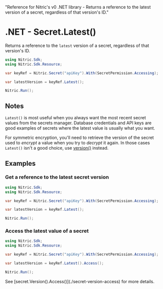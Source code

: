   "Reference for Nitric's v0 .NET library - Returns a reference to the latest version of a secret, regardless of that version's ID."

# .NET - Secret.Latest()

Returns a reference to the `latest` version of a secret, regardless of that version's ID.

```csharp
using Nitric.Sdk;
using Nitric.Sdk.Resource;

var keyRef = Nitric.Secret("apiKey").With(SecretPermission.Accessing);

var latestVersion = keyRef.Latest();

Nitric.Run();
```

## Notes

`Latest()` is most useful when you always want the most recent secret values from the secrets manager. Database credentials and API keys are good examples of secrets where the latest value is usually what you want.

For symmetric encryption, you'll need to retrieve the version of the secret used to _encrypt_ a value when you try to _decrypt_ it again. In those cases `Latest()` isn't a good choice, use [version()](./secret-version) instead.

## Examples

### Get a reference to the latest secret version

```csharp
using Nitric.Sdk;
using Nitric.Sdk.Resource;

var keyRef = Nitric.Secret("apiKey").With(SecretPermission.Accessing);

var latestVersion = keyRef.Latest();

Nitric.Run();
```

### Access the latest value of a secret

```csharp
using Nitric.Sdk;
using Nitric.Sdk.Resource;

var keyRef = Nitric.Secret("apiKey").With(SecretPermission.Accessing);

var latestVersion = keyRef.Latest().Access();

Nitric.Run();
```

<Note>
  See [secret.Version().Access()](./secret-version-access) for more details.
</Note>
